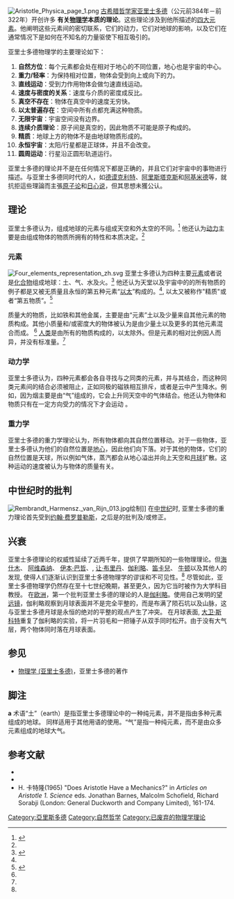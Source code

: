 {{noteTA
|T=zh-hans:亚里士多德物理学;zh-hk:亞里士多德物理學;zh-tw:亞里斯多德物理學;
|dt=大陆：亚里士多德物理学；香港：亞里士多德物理學；台灣：亞里斯多德物理學；
|1=zh-hans:亚里士多德;zh-hk:亞里士多德;zh-tw:亞里斯多德;
|d1=大陆：亚里士多德；香港：亞里士多德；台灣：亞里斯多德；
}}
[[File:Aristotle_Physica_page_1.png|thumb]]
[[古希腊|古希腊]][[哲学家|哲学家]][[亚里士多德|亚里士多德]]（公元前384年－前322年）开创许多 '''有关[[物理学|物理学]]本质的理论'''。这些理论涉及到他所描述的[[四元素說|四大元素]]。他阐明这些元素间的密切联系，它们的动力，它们对地球的影响，以及它们在通常情况下是如何在不知名的力量驱使下相互吸引的。

亚里士多德物理学的主要理论如下：
# '''自然方位'''：每个元素都会处在相对于地心的不同位置，地心也是宇宙的中心。
# '''重力/轻率'''：为保持相对位置，物体会受到向上或向下的力。
# '''直线运动'''：受到力作用物体会做匀速直线运动。
# '''速度与密度的关系'''：速度与介质的密度成反比。
# '''真空不存在'''：物体在真空中的速度无穷快。
# '''以太普遍存在'''：空间中所有点都充满这种物质。
# '''无限宇宙'''：宇宙空间没有边界。
# '''连续介质理论'''：原子间是真空的，因此物质不可能是原子构成的。
# '''精质'''：地球上方的物体不是由地球物质形成的。
# '''永恒宇宙'''：太阳/行星都是正球体，并且不会改变。
# '''圆周运动'''：行星沿正圆形轨道运行。

亚里士多德的理论并不是在任何情况下都是正确的，并且它们对宇宙中的事物进行描述。与亚里士多德同时代的人，如[[德谟克利特|德谟克利特]]、[[阿里斯塔克斯|阿里斯塔克斯]]和[[阿基米德|阿基米德]]等，就抗拒這些理論而主張[[原子论|原子论]]和[[日心说|日心说]]，但其思想未獲公认。

== 理论 ==

亚里士多德认为，组成地球的元素与组成天空和外太空的不同。<ref name="utk">{{Cite web|url=http://csep10.phys.utk.edu/astr161/lect/history/aristotle_dynamics.html|title=亚里士多德物理学对伽利略物理学（Physics of Aristotle vs. The Physics of Galileo）|accessdate=6 April 2009|archive-date=2009-04-11|archive-url=https://web.archive.org/web/20090411072007/http://csep10.phys.utk.edu/astr161/lect/history/aristotle_dynamics.html|dead-url=no}}</ref>
他还认为[[动力|动力]]主要是由组成物体的物质所拥有的特性和本质决定。<ref name="utk" />

=== 元素 ===
[[File:Four_elements_representation_zh.svg|thumb]]
亚里士多德认为四种主要[[元素|元素]]或者说是[[化合物|化合物]]组成地球：土、气、水及火。{{Ref_label|A|a|none}}<ref name="edu">{{Cite web|url=http://www.hep.fsu.edu/~wahl/Quarknet/pepperlect/aristogalnewt.pdf|format=PDF|title=www.hep.fsu.edu|accessdate=26 March 2007|archive-date=2018-09-29|archive-url=https://web.archive.org/web/20180929192425/http://www.hep.fsu.edu/~wahl/Quarknet/pepperlect/aristogalnewt.pdf|dead-url=no}}</ref>
他还认为天堂以及宇宙中的的所有物质的例子都是又被无质量且永恒的第五种元素“[[以太|以太]]”构成的。<ref name="edu" />, 以太又被称作"精质"或者“第五物质”。<ref name="ari">{{Cite web|url=http://aether.lbl.gov/www/classes/p10/aristotle-physics.html|title=Aristotle's physics|accessdate=6 April 2009|archive-date=2016-12-20|archive-url=https://web.archive.org/web/20161220230803/http://aether.lbl.gov/www/classes/p10/aristotle-physics.html|dead-url=no}}</ref>

质量大的物质，比如铁和其他金属，主要是由“元素”土以及少量来自其他元素的物质构成。其他小质量和/或密度大的物体被认为是由少量土以及更多的其他元素混合而成。 <ref name="ari" />
[[人类|人类]]是由所有的物质构成的，以太除外。但是元素的相对比例因人而异，并没有标准量。<ref name="ari" />

=== 动力学 ===

亚里士多德认为，四种元素都会各自寻找与之同类的元素，并与其结合，而这种同类元素间的结合必须被阻止，正如同极的磁铁相互排斥，或者是云中产生降水。例如，因为烟主要是由“气”组成的，它会上升同天空中的气体结合。他还认为物体和物质只有在一定方向受力的情况下才会运动 。

=== 重力学 ===

亚里士多德的重力学理论认为，所有物体都向其自然位置移动。对于一些物体，亚里士多德认为他们的自然位置是[[地心|地心]]，因此他们向下落。对于其他的物体，它们的自然位置是天球，所以例如气体，蒸汽都会从地心溢出并向上天空和[[月球|月球]]扩散。这种运动的速度被认为与物体的质量有关。

== 中世纪时的批判 ==
[[File:Rembrandt_Harmensz._van_Rijn_013.jpg|thumb]]绘制]]
在[[中世纪|中世纪]]时, 亚里士多德的重力理论首先受到[[约翰·费罗普勒斯|约翰·费罗普勒斯]]，之后是{{tsl|en|Islamic physics|穆斯林物理学|穆斯林物理学家}}的批判及/或修正。

== 兴衰 ==

亚里士多德理论的权威性延续了近两千年，提供了早期所知的一些物理理论。但[[海什木|海什木]]、 [[阿维森纳|阿维森纳]]、 [[伊本·巴哲|伊本·巴哲]]、{{Link-en|阿布·巴拉卡特·巴格哈達迪|Abu'l-Barakāt al-Baghdādī}}, [[让·布里丹|让·布里丹]]、[[伽利略|伽利略]]、[[笛卡兒|笛卡兒]]、 [[牛顿|牛顿]]以及其他人的发现, 使得人们逐渐认识到亚里士多德物理学的谬误和不可见性。<ref name="ari"/>
尽管如此，亚里士多德物理学仍然存在至十七世纪晚期，甚至更久，因为它当时被作为大学科目教授。
在[[欧洲|欧洲]]，第一个批判亚里士多德的理论的人是[[伽利略|伽利略]]。使用自己发明的[[望远镜|望远镜]]，伽利略观察到月球表面并不是完全平整的，而是布满了陨石坑以及山脉，这与亚里士多德月球是永恒的绝对的平整的观点产生了冲突。
在月球表面, [[大卫·斯科特|大卫·斯科特]]重复了伽利略的实验，将一片羽毛和一把锤子从双手同时松开。由于没有大气层，两个物体同时落在月球表面。

== 参见 ==
*[[物理学_(亚里士多德)|物理学 (亚里士多德)]]，亚里士多德的著作

== 脚注 ==
{{refbegin}}
'''a''' {{Note_label|A|a|none}} 术语“土”（earth）是指亚里士多德理论中的一种纯元素，并不是指由多种元素组成的地球。 同样适用于其他用语的使用。“气”是指一种纯元素，而不是由众多元素组成的地球大气。
{{refend}}

== 参考文献 ==
{{reflist|2}}

{{refbegin|2}}
*{{cite book
 |last=雷格普 
 |first=F. 贾米尔
 |year=2001a
 |title=土司与哥白尼：地球运动的语境（''Tusi and Copernicus: The Earth's Motion in Context''）
 |journal=科学语境（''Science in Context'')
 |volume=14
 |issue=1-2
 |pages=145–163
 |publisher=[[剑桥大学出版社|剑桥大学出版社]]
 }}
*{{cite book
 |last=雷格普 
 |first=F. 贾米尔
 |year=2001b
 |title=天文学挣脱哲学：伊斯兰影响科学一窥（''Freeing Astronomy from Philosophy: An Aspect of Islamic Influence on Science'')
 |journal=奥西里斯，第二套（''Osiris, 2nd Series'')
 |volume=16
 |issue=科学的有神论情况：认知维度（''Science in Theistic Contexts: Cognitive Dimensions'')
 |pages=49-64 & 66-71
 }}
* H. 卡特隆(1965) "Does Aristotle Have a Mechanics?" in ''Articles on Aristotle 1. Science'' eds. Jonathan Barnes, Malcolm Schofield, Richard Sorabji (London: General Duckworth and Company Limited), 161-174.
{{refend}}

[[Category:亞里斯多德|Category:亞里斯多德]]
[[Category:自然哲学|Category:自然哲学]]
[[Category:已废弃的物理学理论|Category:已废弃的物理学理论]]